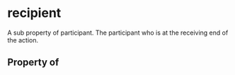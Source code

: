 # recipient

A sub property of participant. The participant who is at the receiving end of the action.

## Property of



